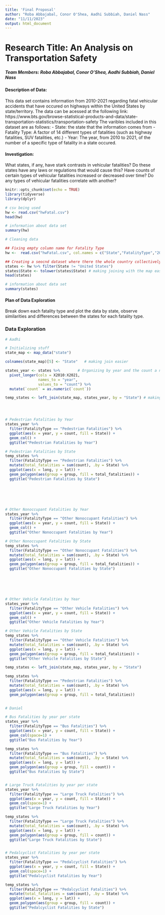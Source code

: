 ```yaml
---
title: 'Final Proposal'
author: "Roba Abbajabal, Conor O'Shea, Aadhi Subbiah, Daniel Nass"
date: "11/11/2023"
output: html_document
---
```


# Research Title: An Analysis on Transportation Safety
##### Team Members: Roba Abbajabal, Conor O'Shea, Aadhi Subbiah, Daniel Nass

#### Description of Data: 
This data set contains information from 2010-2021 regarding fatal vehicular accidents that have occured on highways within the United States by state/territory.
The data can be acessed at the following link: https://www.bts.gov/browse-statistical-products-and-data/state-transportation-statistics/transportation-safety
The varibles included in this dataset are as follows: 
- State: the state that the information comes from
- Fatality Type: A factor of 14 different types of fatalities (such as highway fatalities, SUV fatalities, etc.)
- Year: The year, from 2010 to 2021, of the number of a specific type of fatality in a state occured.

#### Investigation: 
What states, if any, have stark contrasts in vehicular fatalities? Do these states have any laws or regulations that would cause this?
Have counts of certain types of vehicular fatalities increased or decreased over time?
Do any types of vehicular fatalities correlate with another?

```r
knitr::opts_chunk$set(echo = TRUE)
library(tidyverse)
library(dplyr)
```

```r
# csv being used
hw <- read.csv("hwFatal.csv")
head(hw)

# information about data set
summary(hw)
```

```r
# Cleaning data

## Fixing empty column name for Fatality Type
hw <-  read.csv("hwFatal.csv", col.names = c("State","FatalityType","2010","2011","2012","2013","2014","2015","2016","2017","2018","2019","2020","2021"))

## Creating a seocnd dataset where there the whole country collectively is not included (just states and territories individually)
states <- hw %>% filter(State != "United States")
states$State <- tolower(states$State) # making joining with the map easier later on
head(states)

# information about data set
summary(states)
```

#### Plan of Data Exploration

Break down each fatality type and plot the data by state, observe similarities and differences between the states for each fatality type.

### Data Exploration

```r
# Aadhi

# Initializing stuff
state_map <- map_data("state")

colnames(state_map)[5] <- "State"   # making join easier

states_year <- states %>%        # Organizing by year and the count a numeric to plot
  pivot_longer(cols = X2010:X2021, 
               names_to = "year", 
               values_to = "count") %>% 
  mutate(`count` = as.numeric(`count`))

temp_states <- left_join(state_map, states_year, by = "State") # making df to plot




# Pedestrian Fatalities by Year
states_year %>% 
  filter(FatalityType == "Pedestrian Fatalities") %>% 
  ggplot(aes(x = year, y = count, fill = State)) + 
  geom_col() + 
  ggtitle("Pedestrian Fatalities by Year")

# Pedestrian Fatalities by State
temp_states %>% 
  filter(FatalityType == "Pedestrian Fatalities") %>% 
  mutate(total_fatalities = sum(count), .by = State) %>% 
  ggplot(aes(x = long, y = lat)) + 
  geom_polygon(aes(group = group, fill = total_fatalities)) + 
  ggtitle("Pedestrian Fatalities by State")






# Other Nonoccupant Fatalities by Year
states_year %>% 
  filter(FatalityType == "Other Nonoccupant Fatalities") %>% 
  ggplot(aes(x = year, y = count, fill = State)) + 
  geom_col() + 
  ggtitle("Other Nonoccupant Fatalities by Year")

# Other Nonoccupant Fatalities by State
temp_states %>% 
  filter(FatalityType == "Other Nonoccupant Fatalities") %>% 
  mutate(total_fatalities = sum(count), .by = State) %>% 
  ggplot(aes(x = long, y = lat)) + 
  geom_polygon(aes(group = group, fill = total_fatalities)) + 
  ggtitle("Other Nonoccupant Fatalities by State")






# Other Vehicle Fatalities by Year
states_year %>% 
  filter(FatalityType == "Other Vehicle Fatalities") %>% 
  ggplot(aes(x = year, y = count, fill = State)) + 
  geom_col() + 
  ggtitle("Other Vehicle Fatalities by Year")

# Other Vehicle Fatalities by State
temp_states %>% 
  filter(FatalityType == "Other Vehicle Fatalities") %>% 
  mutate(total_fatalities = sum(count), .by = State) %>% 
  ggplot(aes(x = long, y = lat)) + 
  geom_polygon(aes(group = group, fill = total_fatalities)) + 
  ggtitle("Other Vehicle Fatalities by State")
```
```r
temp_states <- left_join(state_map, states_year, by = "State")

temp_states %>% 
  filter(FatalityType == "Pedestrian Fatalities") %>% 
  mutate(total_fatalities = sum(count), .by = State) %>% 
  ggplot(aes(x = long, y = lat)) + 
  geom_polygon(aes(group = group, fill = total_fatalities))
  

```

``` r
# Daniel

# Bus Fatalities by year per state
states_year %>% 
  filter(FatalityType == "Bus Fatalities") %>% 
  ggplot(aes(x = year, y = count, fill = State)) + 
  geom_col(space=1) + 
  ggtitle("Bus Fatalities by Year")

temp_states %>%
  filter(FatalityType == "Bus Fatalities") %>% 
  mutate(total_fatalities = sum(count), .by = State) %>% 
  ggplot(aes(x = long, y = lat)) + 
  geom_polygon(aes(group = group, fill = count)) + 
  ggtitle("Bus Fatalities by State")


# Large Truck Fatalities by year per state
states_year %>% 
  filter(FatalityType == "Large Truck Fatalities") %>% 
  ggplot(aes(x = year, y = count, fill = State)) + 
  geom_col(space=1) + 
  ggtitle("Large Truck Fatalities by Year")

temp_states %>%
  filter(FatalityType == "Large Truck Fatalities") %>% 
  mutate(total_fatalities = sum(count), .by = State) %>% 
  ggplot(aes(x = long, y = lat)) + 
  geom_polygon(aes(group = group, fill = count)) + 
  ggtitle("Large Truck Fatalities by State")


# Pedalcyclist Fatalities by year per state
states_year %>% 
  filter(FatalityType == "Pedalcyclist Fatalities") %>% 
  ggplot(aes(x = year, y = count, fill = State)) + 
  geom_col(space=1) + 
  ggtitle("Pedalcyclist Fatalities by Year")

temp_states %>%
  filter(FatalityType == "Pedalcyclist Fatalities") %>% 
  mutate(total_fatalities = sum(count), .by = State) %>% 
  ggplot(aes(x = long, y = lat)) + 
  geom_polygon(aes(group = group, fill = count)) + 
  ggtitle("Pedalcyclist Fatalities by State")

```


